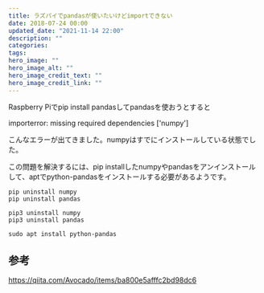 ```yaml
---
title: ラズパイでpandasが使いたいけどimportできない
date: 2018-07-24 00:00
updated_date: "2021-11-14 22:00"
description: ""
categories:
tags:
hero_image: ""
hero_image_alt: ""
hero_image_credit_text: ""
hero_image_credit_link: ""
---
```

Raspberry Piでpip install pandasしてpandasを使おうとすると

importerror: missing required dependencies ['numpy']

こんなエラーが出てきました。numpyはすでにインストールしている状態でした。

この問題を解決するには、pip installしたnumpyやpandasをアンインストールして、aptでpython-pandasをインストールする必要があるようです。

```
pip uninstall numpy
pip uninstall pandas

pip3 uninstall numpy
pip3 uninstall pandas

sudo apt install python-pandas
```

## 参考
https://qiita.com/Avocado/items/ba800e5afffc2bd98dc6